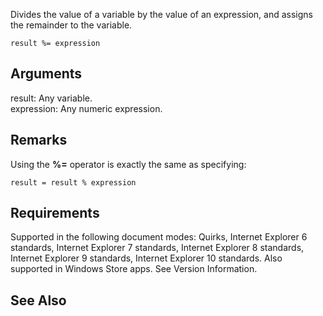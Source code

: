 Divides the value of a variable by the value of an expression, and assigns the remainder to the variable.

 result %= expression

==Arguments==
; result: Any variable.
; expression: Any numeric expression.

==Remarks==
Using the '''%=''' operator is exactly the same as specifying:

 result = result % expression

==Requirements==
Supported in the following document modes: Quirks, Internet Explorer 6 standards, Internet Explorer 7 standards, Internet Explorer 8 standards, Internet Explorer 9 standards, Internet Explorer 10 standards. Also supported in Windows Store apps. See Version Information.


==See Also==

              

              

              
